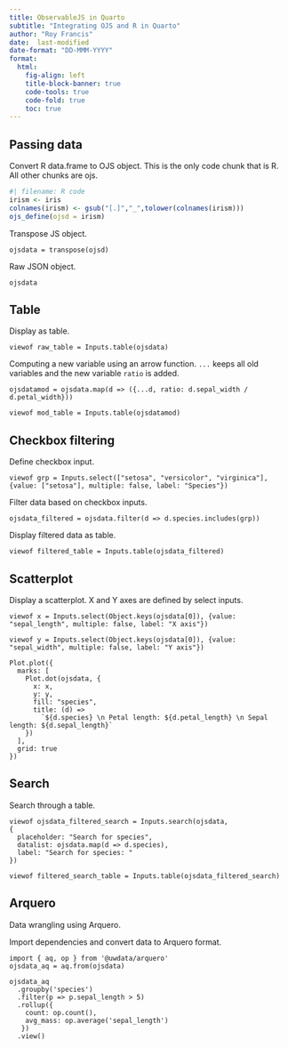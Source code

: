 ```yaml
---
title: ObservableJS in Quarto
subtitle: "Integrating OJS and R in Quarto"
author: "Roy Francis"
date:  last-modified
date-format: "DD-MMM-YYYY"
format:
  html:
    fig-align: left
    title-block-banner: true
    code-tools: true
    code-fold: true
    toc: true
---
```


## Passing data

Convert R data.frame to OJS object. This is the only code chunk that is R. All other chunks are ojs.

```r
#| filename: R code
irism <- iris
colnames(irism) <- gsub("[.]","_",tolower(colnames(irism)))
ojs_define(ojsd = irism)
```

Transpose JS object.

```ojs
ojsdata = transpose(ojsd)
```

Raw JSON object.

```ojs
ojsdata
```

## Table

Display as table.

```ojs
viewof raw_table = Inputs.table(ojsdata)
```

Computing a new variable using an arrow function. `...` keeps all old variables and the new variable `ratio` is added.

```ojs
ojsdatamod = ojsdata.map(d => ({...d, ratio: d.sepal_width / d.petal_width}))
```

```ojs
viewof mod_table = Inputs.table(ojsdatamod)
```

## Checkbox filtering

Define checkbox input.

```ojs
viewof grp = Inputs.select(["setosa", "versicolor", "virginica"], {value: ["setosa"], multiple: false, label: "Species"})
```

Filter data based on checkbox inputs.

```ojs
ojsdata_filtered = ojsdata.filter(d => d.species.includes(grp))
```

Display filtered data as table.

```ojs
viewof filtered_table = Inputs.table(ojsdata_filtered)
```

## Scatterplot

Display a scatterplot. X and Y axes are defined by select inputs.

```ojs
viewof x = Inputs.select(Object.keys(ojsdata[0]), {value: "sepal_length", multiple: false, label: "X axis"})
```

```ojs
viewof y = Inputs.select(Object.keys(ojsdata[0]), {value: "sepal_width", multiple: false, label: "Y axis"})
```

```ojs
Plot.plot({
  marks: [
    Plot.dot(ojsdata, {
      x: x,
      y: y,
      fill: "species",
      title: (d) =>
        `${d.species} \n Petal length: ${d.petal_length} \n Sepal length: ${d.sepal_length}`
    })
  ],
  grid: true
})
```

## Search

Search through a table.

```ojs
viewof ojsdata_filtered_search = Inputs.search(ojsdata,
{ 
  placeholder: "Search for species",
  datalist: ojsdata.map(d => d.species),
  label: "Search for species: "
})
```

```ojs
viewof filtered_search_table = Inputs.table(ojsdata_filtered_search)
```

## Arquero

Data wrangling using Arquero.

Import dependencies and convert data to Arquero format.

```ojs
import { aq, op } from '@uwdata/arquero'
ojsdata_aq = aq.from(ojsdata)

ojsdata_aq
  .groupby('species')
  .filter(p => p.sepal_length > 5)
  .rollup({
    count: op.count(),
    avg_mass: op.average('sepal_length')
   })
  .view()
```



